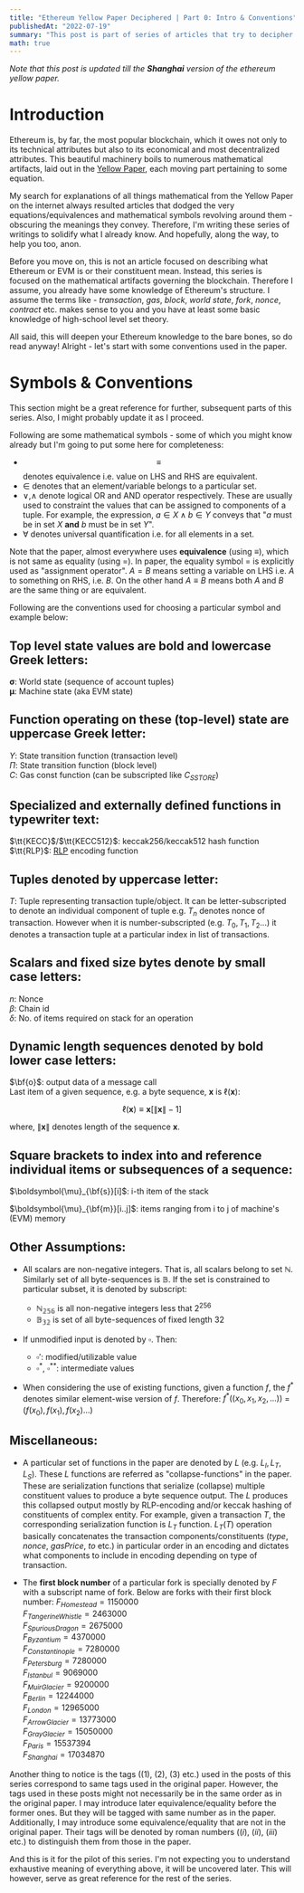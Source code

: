 ```yaml
---
title: "Ethereum Yellow Paper Deciphered | Part 0: Intro & Conventions"
publishedAt: "2022-07-19"
summary: "This post is part of series of articles that try to decipher ethereum yellow paper, so that it makes sense to the reader and convey the meaning"
math: true
---
```


_Note that this post is updated till the **Shanghai** version of the ethereum yellow paper._

# Introduction

Ethereum is, by far, the most popular blockchain, which it owes not only to its technical attributes but also to its economical and most decentralized attributes. This beautiful machinery boils to numerous mathematical artifacts, laid out in the [Yellow Paper](https://ethereum.github.io/yellowpaper/paper.pdf), each moving part pertaining to some equation.

My search for explanations of all things mathematical from the Yellow Paper on the internet always resulted articles that dodged the very equations/equivalences and mathematical symbols revolving around them - obscuring the meanings they convey. Therefore, I'm writing these series of writings to solidify what I already know. And hopefully, along the way, to help you too, anon.

Before you move on, this is not an article focused on describing what Ethereum or EVM is or their constituent mean. Instead, this series is focused on the mathematical artifacts governing the blockchain. Therefore I assume, you already have some knowledge of Ethereum's structure. I assume the terms like - _transaction_, _gas_, _block_, _world state_, _fork_, _nonce_, _contract_ etc. makes sense to you and you have at least some basic knowledge of high-school level set theory.

All said, this will deepen your Ethereum knowledge to the bare bones, so do read anyway! Alright - let's start with some conventions used in the paper.

# Symbols & Conventions

This section might be a great reference for further, subsequent parts of this series. Also, I might probably update it as I proceed.

Following are some mathematical symbols - some of which you might know already but I'm going to put some here for completeness:

- $$\equiv$$ denotes equivalence i.e. value on LHS and RHS are equivalent.
- $\in$ denotes that an element/variable belongs to a particular set.
- $\lor$,$\land$ denote logical OR and AND operator respectively. These are usually used to constraint the values that can be assigned to components of a tuple. For example, the expression,
  $a \in X \land b \in Y$
  conveys that "$a$ must be in set $X$ **and** $b$ must be in set $Y$".
- $\forall$ denotes universal quantification i.e. for all elements in a set.

Note that the paper, almost everywhere uses **equivalence** (using $\equiv$), which is not same as equality (using $=$). In paper, the equality symbol $=$ is explicitly used as "assignment operator". $A = B$ means setting a variable on LHS i.e. $A$ to something on RHS, i.e. $B$. On the other hand $A \equiv B$ means both $A$ and $B$ are the same thing or are equivalent.

Following are the conventions used for choosing a particular symbol and example below:

## Top level state values are bold and lowercase Greek letters:

$\boldsymbol{\sigma}$: World state (sequence of account tuples) \
$\boldsymbol{\mu}$: Machine state (aka EVM state)

## Function operating on these (top-level) state are uppercase Greek letter:

$\Upsilon$: State transition function (transaction level) \
$\Pi$: State transition function (block level) \
$C$: Gas const function (can be subscripted like $C_{SSTORE}$)

## Specialized and externally defined functions in typewriter text:

$\tt{KECC}$/$\tt{KECC512}$: keccak256/keccak512 hash function \
$\tt{RLP}$: [RLP](https://ethereum.org/en/developers/docs/data-structures-and-encoding/rlp/) encoding function

## Tuples denoted by uppercase letter:

$T$: Tuple representing transaction tuple/object.
It can be letter-subscripted to denote an individual component of tuple e.g. $T_n$ denotes nonce of transaction. However when it is number-subscripted (e.g. $T_0, T_1, T_2 ...$) it denotes a transaction tuple at a particular index in list of transactions.

## Scalars and fixed size bytes denote by small case letters:

$n$: Nonce \
$\beta$: Chain id \
$\delta$: No. of items required on stack for an operation

## Dynamic length sequences denoted by bold lower case letters:

$\bf{o}$: output data of a message call \
Last item of a given sequence, e.g. a byte sequence, $\mathbf{x}$ is $\ell(\mathbf{x})$:

$$
\ell(\mathbf{x}) \equiv \mathbf{x}[\lVert \mathbf{x} \rVert - 1]
$$

where, $\lVert \mathbf{x} \rVert$ denotes length of the sequence $\mathbf{x}$.

## Square brackets to index into and reference individual items or subsequences of a sequence:

$\boldsymbol{\mu}_{\bf{s}}[i]$: i-th item of the stack

$\boldsymbol{\mu}_{\bf{m}}[i..j]$: items ranging from i to j of machine's (EVM) memory

## Other Assumptions:

- All scalars are non-negative integers. That is, all scalars belong to set $\mathbb{N}$. Similarly set of all byte-sequences is $\mathbb{B}$.
  If the set is constrained to particular subset, it is denoted by subscript:

  - $\mathbb{N_{256}}$ is all non-negative integers less that $2^{256}$
  - $\mathbb{B_{32}}$ is set of all byte-sequences of fixed length $32$

- If unmodified input is denoted by $\square$. Then:

  - $\square'$: modified/utilizable value
  - $\square^*$, $\square^{**}$: intermediate values

- When considering the use of existing functions, given a
  function $f$, the $f^*$ denotes similar element-wise version of $f$. Therefore:
  $f^*((x_0, x_1, x_2,...))$ = $(f(x_0), f(x_1), f(x_2)...)$

## Miscellaneous:

- A particular set of functions in the paper are denoted by $L$ (e.g. $L_I, L_T, L_S$). These $L$ functions are referred as "collapse-functions" in the paper. These are serialization functions that serialize (collapse) multiple constituent values to produce a byte sequence output.
  The $L$ produces this collapsed output mostly by RLP-encoding and/or keccak hashing of constituents of complex entity. For example, given a transaction $T$, the corresponding serialization function is $L_T$ function. $L_T(T)$ operation basically concatenates the transaction components/constituents (_type_, _nonce_, _gasPrice_, _to_ etc.) in particular order in an encoding and dictates what components to include in encoding depending on type of transaction.

- The **first block number** of a particular fork is specially denoted by $F$ with a subscript name of fork. Below are forks with their first block number:
  $F_{Homestead} = 1150000$ \
  $F_{TangerineWhistle} =  2463000$ \
  $F_{Spurious Dragon} =   2675000$ \
  $F_{Byzantium} = 4370000$ \
  $F_{Constantinople} = 7280000$ \
  $F_{Petersburg} = 7280000$ \
  $F_{Istanbul} = 9069000$ \
  $F_{Muir Glacier} = 9200000$ \
  $F_{Berlin} = 12244000$ \
  $F_{London} = 12965000$ \
  $F_{Arrow Glacier} = 13773000$ \
  $F_{Gray Glacier} = 15050000$ \
  $F_{Paris} = 15537394$ \
  $F_{Shanghai} = 17034870$

Another thing to notice is the tags ($(1)$, $(2)$, $(3)$ etc.) used in the posts of this series correspond to same tags used in the original paper. However, the tags used in these posts might not necessarily be in the same order as in the original paper. I may introduce later equivalence/equality before the former ones. But they will be tagged with same number as in the paper. Additionally, I may introduce some equivalence/equality that are not in the original paper. Their tags will be denoted by roman numbers ($(i)$, $(ii)$, $(iii)$ etc.) to distinguish them from those in the paper.

And this is it for the pilot of this series. I'm not expecting you to understand exhaustive meaning of everything above, it will be uncovered later. This will however, serve as great reference for the rest of the series.
